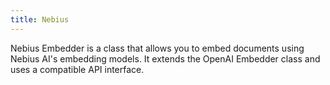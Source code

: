 ```yaml
---
title: Nebius
---
```


Nebius Embedder is a class that allows you to embed documents using Nebius AI's embedding models. It extends the OpenAI Embedder class and uses a compatible API interface.

<Snippet file="embedder-nebius-reference.mdx" />
